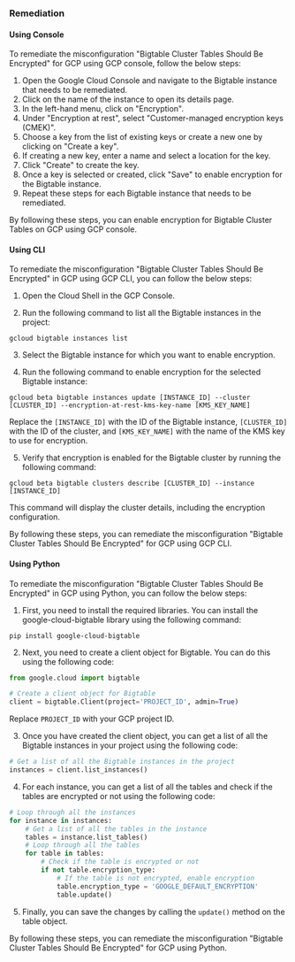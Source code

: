 ### Remediation

#### Using Console

To remediate the misconfiguration "Bigtable Cluster Tables Should Be Encrypted" for GCP using GCP console, follow the below steps:

1. Open the Google Cloud Console and navigate to the Bigtable instance that needs to be remediated.
2. Click on the name of the instance to open its details page.
3. In the left-hand menu, click on "Encryption".
4. Under "Encryption at rest", select "Customer-managed encryption keys (CMEK)".
5. Choose a key from the list of existing keys or create a new one by clicking on "Create a key".
6. If creating a new key, enter a name and select a location for the key.
7. Click "Create" to create the key.
8. Once a key is selected or created, click "Save" to enable encryption for the Bigtable instance.
9. Repeat these steps for each Bigtable instance that needs to be remediated.

By following these steps, you can enable encryption for Bigtable Cluster Tables on GCP using GCP console.

#### Using CLI

To remediate the misconfiguration "Bigtable Cluster Tables Should Be Encrypted" in GCP using GCP CLI, you can follow the below steps:

1. Open the Cloud Shell in the GCP Console.

2. Run the following command to list all the Bigtable instances in the project:

```
gcloud bigtable instances list
```

3. Select the Bigtable instance for which you want to enable encryption.

4. Run the following command to enable encryption for the selected Bigtable instance:

```
gcloud beta bigtable instances update [INSTANCE_ID] --cluster [CLUSTER_ID] --encryption-at-rest-kms-key-name [KMS_KEY_NAME]
```

Replace the `[INSTANCE_ID]` with the ID of the Bigtable instance, `[CLUSTER_ID]` with the ID of the cluster, and `[KMS_KEY_NAME]` with the name of the KMS key to use for encryption.

5. Verify that encryption is enabled for the Bigtable cluster by running the following command:

```
gcloud beta bigtable clusters describe [CLUSTER_ID] --instance [INSTANCE_ID]
```

This command will display the cluster details, including the encryption configuration.

By following these steps, you can remediate the misconfiguration "Bigtable Cluster Tables Should Be Encrypted" for GCP using GCP CLI.

#### Using Python

To remediate the misconfiguration "Bigtable Cluster Tables Should Be Encrypted" in GCP using Python, you can follow the below steps:

1. First, you need to install the required libraries. You can install the google-cloud-bigtable library using the following command:

```
pip install google-cloud-bigtable
```

2. Next, you need to create a client object for Bigtable. You can do this using the following code:

```python
from google.cloud import bigtable

# Create a client object for Bigtable
client = bigtable.Client(project='PROJECT_ID', admin=True)
```

Replace `PROJECT_ID` with your GCP project ID.

3. Once you have created the client object, you can get a list of all the Bigtable instances in your project using the following code:

```python
# Get a list of all the Bigtable instances in the project
instances = client.list_instances()
```

4. For each instance, you can get a list of all the tables and check if the tables are encrypted or not using the following code:

```python
# Loop through all the instances
for instance in instances:
    # Get a list of all the tables in the instance
    tables = instance.list_tables()
    # Loop through all the tables
    for table in tables:
        # Check if the table is encrypted or not
        if not table.encryption_type:
            # If the table is not encrypted, enable encryption
            table.encryption_type = 'GOOGLE_DEFAULT_ENCRYPTION'
            table.update()
```

5. Finally, you can save the changes by calling the `update()` method on the table object.

By following these steps, you can remediate the misconfiguration "Bigtable Cluster Tables Should Be Encrypted" for GCP using Python.

